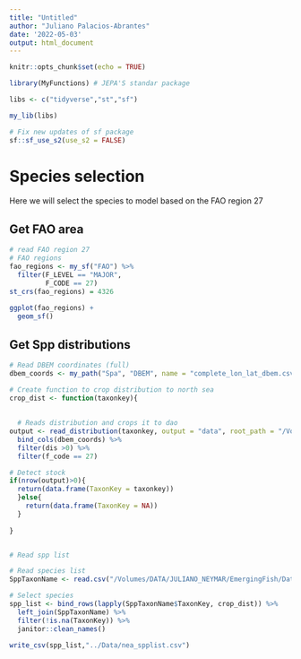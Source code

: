 ```yaml
---
title: "Untitled"
author: "Juliano Palacios-Abrantes"
date: '2022-05-03'
output: html_document
---
```


```r
knitr::opts_chunk$set(echo = TRUE)

library(MyFunctions) # JEPA'S standar package

libs <- c("tidyverse","st","sf")

my_lib(libs)

# Fix new updates of sf package
sf::sf_use_s2(use_s2 = FALSE)

```

# Species selection

Here we will select the species to model based on the FAO region 27

## Get FAO area

```r

# read FAO region 27
# FAO regions
fao_regions <- my_sf("FAO") %>% 
  filter(F_LEVEL == "MAJOR",
         F_CODE == 27)
st_crs(fao_regions) = 4326
  
ggplot(fao_regions) + 
  geom_sf()

```

## Get Spp distributions

```r

# Read DBEM coordinates (full)
dbem_coords <- my_path("Spa", "DBEM", name = "complete_lon_lat_dbem.csv", read = T, header = T)

# Create function to crop distribution to north sea
crop_dist <- function(taxonkey){
  
  
  # Reads distribution and crops it to dao
output <- read_distribution(taxonkey, output = "data", root_path = "/Volumes/DATA") %>% 
  bind_cols(dbem_coords) %>% 
  filter(dis >0) %>% 
  filter(f_code == 27)

# Detect stock
if(nrow(output)>0){
  return(data.frame(TaxonKey = taxonkey))
  }else{
    return(data.frame(TaxonKey = NA))
  }
  
}


# Read spp list

# Read species list
SppTaxonName <- read.csv("/Volumes/DATA/JULIANO_NEYMAR/EmergingFish/Data/SAU/SppTaxonName.csv")

# Select species
spp_list <- bind_rows(lapply(SppTaxonName$TaxonKey, crop_dist)) %>% 
  left_join(SppTaxonName) %>% 
  filter(!is.na(TaxonKey)) %>% 
  janitor::clean_names()

write_csv(spp_list,"../Data/nea_spplist.csv")

```

